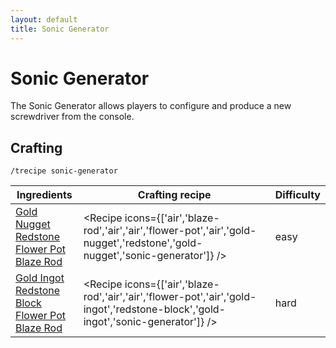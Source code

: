 ```yaml
---
layout: default
title: Sonic Generator
---
```



Sonic Generator
===================

The Sonic Generator allows players to configure and produce a new screwdriver from the console.

## Crafting

`/trecipe sonic-generator`

| Ingredients | Crafting recipe | Difficulty |
| ----------- | --------------- | ------------- |
| [Gold Nugget](https://minecraft.wiki/w/Gold_Nugget)<br/>[Redstone](https://minecraft.wiki/w/Redstone)<br/>[Flower Pot](https://minecraft.wiki/w/Flower_Pot)<br/>[Blaze Rod](https://minecraft.wiki/w/Blaze_Rod) | <Recipe icons={['air','blaze-rod','air','air','flower-pot','air','gold-nugget','redstone','gold-nugget','sonic-generator']} /> | easy |
| [Gold Ingot](https://minecraft.wiki/w/Gold_Ingot)<br/>[Redstone Block](https://minecraft.wiki/w/Redstone_Block)<br/>[Flower Pot](https://minecraft.wiki/w/Flower_Pot)<br/>[Blaze Rod](https://minecraft.wiki/w/Blaze_Rod) | <Recipe icons={['air','blaze-rod','air','air','flower-pot','air','gold-ingot','redstone-block','gold-ingot','sonic-generator']} /> | hard |

